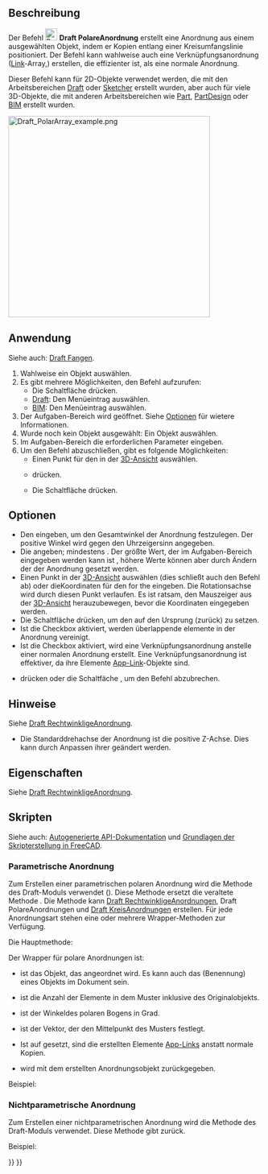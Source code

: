 <languages/>

{{Docnav/de
|[[Draft_OrthoArray/de|RechtwinkligeAnordnung]]
|[[Draft_CircularArray/de|KreisAnordnung]]
|[[Draft_Workbench/de|Draft]]
|IconL=Draft_OrthoArray.svg
|IconR=Draft_CircularArray.svg
|IconC=Workbench_Draft.svg
}}

{{GuiCommand/de
|Name=Draft PolarArray
|Name/de=Draft PolareAnordnung
|MenuLocation=Änderung → Anordnungswerkzeuge → Polare Anordnung<br>Bearbeiten → Polare Anordnung
|Workbenches=[[Draft_Workbench/de|Draft]], [[BIM_Workbench/de|BIM]]
|Version=0.19
|SeeAlso=[[Draft_OrthoArray/de|Draft RechtwinkligeAnordnung]], [[Draft_CircularArray/de|Draft KreisAnordnung]], [[Draft_PathArray/de|Draft PfadAnordnung]], [[Draft_PathLinkArray/de|Draft PfadVerknüpfungsanordnung]], [[Draft_PointArray/de|Draft Punktanordnung]], [[Draft_PointLinkArray/de|Draft PunktVerknüpfungsanordnung]]
}}

<span id="Description"></span>
==Beschreibung==

Der Befehl [[Image:Draft_PolarArray.svg|24px]] '''Draft PolareAnordnung''' erstellt eine Anordnung aus einem ausgewählten Objekt, indem er Kopien entlang einer Kreisumfangslinie positioniert. Der Befehl kann wahlweise auch eine Verknüpfungsanordnung ([[App_Link/de|Link]]-Array,) erstellen, die effizienter ist, als eine normale Anordnung.

Dieser Befehl kann für 2D-Objekte verwendet werden, die mit den Arbeitsbereichen [[Draft_Workbench/de|Draft]] oder [[Sketcher_Workbench/de|Sketcher]] erstellt wurden, aber auch für viele 3D-Objekte, die mit anderen Arbeitsbereichen wie [[Part_Workbench/de|Part]], [[PartDesign_Workbench/de|PartDesign]] oder [[BIM_Workbench/de|BIM]] erstellt wurden.

[[Image:Draft_PolarArray_example.png|400px]]
{{Caption|Draft PolareAnordnung}}

<span id="Usage"></span>
==Anwendung==

Siehe auch: [[Draft_Snap/de|Draft Fangen]].

# Wahlweise ein Objekt auswählen.
# Es gibt mehrere Möglichkeiten, den Befehl aufzurufen:
#* Die Schaltfläche {{Button|[[Image:Draft_PolarArray.svg|16px]] [[Draft_PolarArray/de|Polare Anordnung]]}} drücken.
#* [[Draft_Workbench/de|Draft]]: Den Menüeintrag {{MenuCommand|Änderung → Anordnungswerkzeuge → [[Image:Draft_PolarArray.svg|16px]] Polare Anordnung}} auswählen.
#* [[BIM_Workbench/de|BIM]]: Den Menüeintrag {{MenuCommand|Bearbeiten → [[Image:Draft_PolarArray.svg|16px]] Polare Anordnung}} auswählen. 
# Der Aufgaben-Bereich {{MenuCommand|Polare Anordnung}} wird geöffnet. Siehe [[#Optionen|Optionen]] für wietere Informationen.
# Wurde noch kein Objekt ausgewählt: Ein Objekt auswählen.
# Im Aufgaben-Bereich die erforderlichen Parameter eingeben.
# Um den Befehl abzuschließen, gibt es folgende Möglichkeiten:
#* Einen Punkt für den {{MenuCommand|Drehmittelpunkt}} in der [[3D_view/de|3D-Ansicht]] auswählen.
#* {{KEY|Enter}} drücken.
#* Die Schaltfläche {{Button|OK}} drücken.

<span id="Options"></span>
== Optionen ==

* Den {{MenuCommand|Polarwinkel}} eingeben, um den Gesamtwinkel der Anordnung festzulegen. Der positive Winkel wird gegen den Uhrzeigersinn angegeben.
* Die {{MenuCommand|Anzahl der Elemente}} angeben; mindestens {{Value|2}}. Der größte Wert, der im Aufgaben-Bereich eingegeben werden kann ist {{Value|99}}, höhere Werte können aber durch Ändern der {{PropertyData/de|Number Polar}} der Anordnung gesetzt werden.
* Einen Punkt in der [[3D_view/de|3D-Ansicht]] auswählen (dies schließt auch den Befehl ab) oder dieKoordinaten für den for the {{MenuCommand|Drehmittelpunkt}} eingeben. Die Rotationsachse wird durch diesen Punkt verlaufen. Es ist ratsam, den Mauszeiger aus der [[3D_view/de|3D-Ansicht]] herauzubewegen, bevor die Koordinaten eingegeben werden.
* Die Schaltfläche {{MenuCommand|Punkt zurücksetzen}} drücken, um den {{MenuCommand|Drehmittelpunkt}} auf den Ursprung (zurück) zu setzen.
* Ist die Checkbox {{MenuCommand|Vereinigung}} aktiviert, werden überlappende elemente in der Anordnung  vereinigt.
* Ist die Checkbox {{MenuCommand|Verknüpfungsanordnung}} aktiviert, wird eine Verknüpfungsanordnung anstelle einer normalen Anordnung erstellt. Eine Verknüpfungsanordnung ist effektiver, da ihre Elemente [[App_Link/de|App-Link]]-Objekte sind.
* {{KEY|Esc}} drücken oder die Schaltfäche {{Button|Cancel}}, um den Befehl abzubrechen.

<span id="Notes"></span>
==Hinweise==

Siehe [[Draft_OrthoArray/de#Hinweise|Draft RechtwinkligeAnordnung]].

* Die Standarddrehachse der Anordnung ist die positive Z-Achse. Dies kann durch Anpassen ihrer {{PropertyData/de|Axis}} geändert werden.

<span id="Properties"></span>
==Eigenschaften==

Siehe [[Draft_OrthoArray/de#Eigenschaften|Draft RechtwinkligeAnordnung]].

<span id="Scripting"></span>
== Skripten ==

Siehe auch: [https://freecad.github.io/SourceDoc/ Autogenerierte API-Dokumentation] und [[FreeCAD_Scripting_Basics/de|Grundlagen der Skripterstellung in FreeCAD]].

<span id="Parametric_array"></span>
===Parametrische Anordnung===

Zum Erstellen einer parametrischen polaren Anordnung wird die Methode {{incode|make_array}} des Draft-Moduls verwendet ({{Version/de|0.19}}). Diese Methode ersetzt die veraltete Methode {{incode|makeArray}}. Die Methode {{incode|make_array}} kann [[Draft_OrthoArray/de|Draft RechtwinkligeAnordnungen]], Draft PolareAnordnungen und [[Draft_CircularArray/de|Draft KreisAnordnungen]] erstellen. Für jede Anordnungsart stehen eine oder mehrere Wrapper-Methoden zur Verfügung.

Die Hauptmethode:

{{Code|code=
array = make_array(base_object, arg1, arg2, arg3, arg4=None, arg5=None, arg6=None, use_link=True)
}}

Der Wrapper für polare Anordnungen ist:

{{Code|code=
array = make_polar_array(base_object,
                         number=5, angle=360, center=App.Vector(0, 0, 0),
                         use_link=True)
}}

* {{incode|base_object}} ist das Objekt, das angeordnet wird. Es kann auch das {{incode|Label}} (Benennung) eines Objekts im Dokument sein.
* {{incode|number}} ist die Anzahl der Elemente in dem Muster inklusive des Originalobjekts.
* {{incode|angle}} ist der Winkeldes polaren Bogens in Grad.
* {{incode|center}} ist der Vektor, der den Mittelpunkt des Musters festlegt.
* Ist {{incode|use_link}} auf {{incode|True}} gesetzt, sind die erstellten Elemente [[App_Link|App-Links]] anstatt normale Kopien.
* {{incode|array}} wird mit dem erstellten Anordnungsobjekt zurückgegeben.

Beispiel:

{{Code|code=
import FreeCAD as App
import Draft

doc = App.newDocument()

tri = Draft.make_polygon(3, 600)
center = App.Vector(-1600, 0, 0)

array = Draft.make_polar_array(tri, 8, 270, center)
doc.recompute()
}}

<span id="Non-parametric_array"></span>
===Nichtparametrische Anordnung===

Zum Erstellen einer nichtparametrischen Anordnung wird die Methode {{incode|array}} des Draft-Moduls verwendet. Diese Methode gibt {{incode|None}} zurück.

{{Code|code=
array(objectslist, center, angle, number)
}}

Beispiel:

{{Code|code=
import FreeCAD as App
import Draft

doc = App.newDocument()

tri = Draft.make_polygon(3, 600)
center = App.Vector(-1600, 0, 0)

Draft.array(tri, center, 270, 8)
doc.recompute()
}}


{{Docnav/de
|[[Draft_OrthoArray/de|RechtwinkligeAnordnung]]
|[[Draft_CircularArray/de|KreisAnordnung]]
|[[Draft_Workbench/de|Draft]]
|IconL=Draft_OrthoArray.svg
|IconR=Draft_CircularArray.svg
|IconC=Workbench_Draft.svg
}}

{{Draft Tools navi{{#translation:}}}}
{{Userdocnavi{{#translation:}}}}